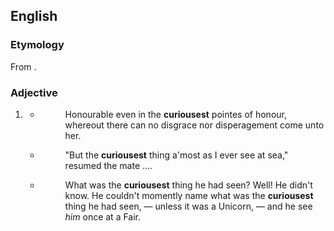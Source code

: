 ==English==

===Etymology===
From {{suffix|en|curious|est}}.

===Adjective===
{{head|en|superlative adjective}}

# {{lb|en|informal|or|non-standard}} {{en-superlative of|curious}}
#* {{quote-book
|lang=en
|title={{w|The Countess of Pembroke's Arcadia|The Countesse of Pembrokes Arcadia}}
|authorlink=Philip Sidney
|last=Sidney
|first=Sir Philip
|year=1593
|edition=expanded
|chapter=Book V
|pageurl=https://books.google.com/books?id=c8k7AAAAYAAJ&dq=curiousest%20arcadia&pg=PA193#v=onepage&q=curiousest&f=false
|page=193
}}
#*: Honourable even in the '''curiousest''' pointes of honour, whereout there can no disgrace nor disperagement come unto her.
#* {{quote-book
|lang=en
|title=A Transport Voyage to the Mauritius and Back
|authorlink=William Henry Gregory
|first=Sir William Henry
|last=Gregory
|year=1852
|pageurl=https://books.google.com/books?id=TMMRAAAAYAAJ&dq=curiousest&pg=PA22#v=onepage&q=curiousest&f=false
|page=22
|publisher=A. and W. Galignani and Company
|location=Paris
}}
#*: "But the '''curiousest''' thing a'most as I ever see at sea," resumed the mate ....
#* {{quote-book
|lang=en
|title=The Boots at the Holly-Tree Inn
|authorlink=Charles Dickens
|last=Dickens
|first=Charles
|year=1855
|pageurl=http://books.google.com/books?id=RVgJAAAAQAAJ&dq=dickens%20boots%20at%20the%20holly-tree%20curiousest&pg=PA37#v=onepage&q=dickens%20boots%20at%20the%20holly-tree%20curiousest&f=false
|page=??
}}<!--Note: this was apparently written in collaboration with others, see [[w:Household Words|]] -->
#*: What was the '''curiousest''' thing he had seen? Well! He didn't know. He couldn't momently name what was the '''curiousest''' thing he had seen, — unless it was a Unicorn, — and he see ''him'' once at a Fair.